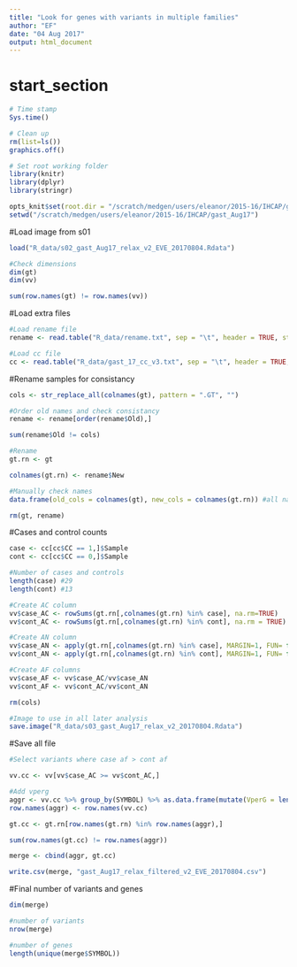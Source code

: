 ```yaml
---
title: "Look for genes with variants in multiple families"
author: "EF"
date: "04 Aug 2017"
output: html_document
---
```

# start_section
  
```r

# Time stamp
Sys.time()

# Clean up
rm(list=ls())
graphics.off()

# Set root working folder
library(knitr)
library(dplyr)
library(stringr)

opts_knit$set(root.dir = "/scratch/medgen/users/eleanor/2015-16/IHCAP/gast_Aug17")
setwd("/scratch/medgen/users/eleanor/2015-16/IHCAP/gast_Aug17")

```

#Load image from s01
```r

load("R_data/s02_gast_Aug17_relax_v2_EVE_20170804.Rdata")

#Check dimensions
dim(gt)
dim(vv)

sum(row.names(gt) != row.names(vv)) 

```

#Load extra files
```r
#Load rename file
rename <- read.table("R_data/rename.txt", sep = "\t", header = TRUE, stringsAsFactors = FALSE)

#Load cc file
cc <- read.table("R_data/gast_17_cc_v3.txt", sep = "\t", header = TRUE, stringsAsFactors = FALSE)
```


#Rename samples for consistancy
```r
cols <- str_replace_all(colnames(gt), pattern = ".GT", "")

#Order old names and check consistancy
rename <- rename[order(rename$Old),]

sum(rename$Old != cols)

#Rename
gt.rn <- gt

colnames(gt.rn) <- rename$New

#Manually check names
data.frame(old_cols = colnames(gt), new_cols = colnames(gt.rn)) #all names correct

rm(gt, rename)

```

#Cases and control counts
```r
case <- cc[cc$CC == 1,]$Sample
cont <- cc[cc$CC == 0,]$Sample

#Number of cases and controls
length(case) #29
length(cont) #13

#Create AC column
vv$case_AC <- rowSums(gt.rn[,colnames(gt.rn) %in% case], na.rm=TRUE)
vv$cont_AC <- rowSums(gt.rn[,colnames(gt.rn) %in% cont], na.rm = TRUE)

#Create AN column
vv$case_AN <- apply(gt.rn[,colnames(gt.rn) %in% case], MARGIN=1, FUN= function(x) length(x[!is.na(x)])*2 )
vv$cont_AN <- apply(gt.rn[,colnames(gt.rn) %in% cont], MARGIN=1, FUN= function(x) length(x[!is.na(x)])*2 )

#Create AF columns
vv$case_AF <- vv$case_AC/vv$case_AN
vv$cont_AF <- vv$cont_AC/vv$cont_AN

rm(cols)

#Image to use in all later analysis
save.image("R_data/s03_gast_Aug17_relax_v2_20170804.Rdata")

```

#Save all file
```r
#Select variants where case af > cont af

vv.cc <- vv[vv$case_AC >= vv$cont_AC,]

#Add vperg
aggr <- vv.cc %>% group_by(SYMBOL) %>% as.data.frame(mutate(VperG = length(SYMBOL)))
row.names(aggr) <- row.names(vv.cc)

gt.cc <- gt.rn[row.names(gt.rn) %in% row.names(aggr),]

sum(row.names(gt.cc) != row.names(aggr)) 

merge <- cbind(aggr, gt.cc)

write.csv(merge, "gast_Aug17_relax_filtered_v2_EVE_20170804.csv")
```

#Final number of variants and genes
```r
dim(merge)

#number of variants
nrow(merge)

#number of genes
length(unique(merge$SYMBOL))

```

